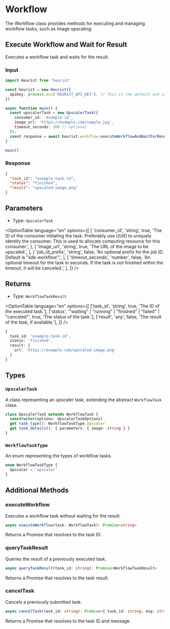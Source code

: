 
# Workflow

The Workflow class provides methods for executing and managing workflow tasks, such as image upscaling.

## Execute Workflow and Wait for Result

Executes a workflow task and waits for the result.

### Input

```ts {8-14} copy
import Heurist from 'heurist'

const heurist = new Heurist({
  apiKey: process.env['HEURIST_API_KEY'], // This is the default and can be omitted
})

async function main() {
  const upscalerTask = new UpscalerTask({
    consumer_id: 'example-id',
    image_url: 'https://example.com/sample.jpg',
    timeout_seconds: 300 // optional
  });
  const response = await heurist.workflow.executeWorkflowAndWaitForResult(upscalerTask);
}

main()
```

### Response

```json
{
  "task_id": "example-task-id",
  "status": "finished",
  "result": "upscaled-image.png"
}
```

## Parameters

- Type: `UpscalerTask`

<OptionTable
  language="en"
  options={[
    [
      'consumer_id',
      'string',
      true,
      'The ID of the consumer initiating the task. Preferably use UUID to uniquely identity the consumer. This is used to allocate computing resource for this consumer.',
    ],
    [
      'image_url',
      'string',
      true,
      'The URL of the image to be upscaled.',
    ],
    [
      'job_id_prefix',
      'string',
      false,
      'An optional prefix for the job ID. Default is "sdk-workflow".',
    ],
    [
      'timeout_seconds',
      'number',
      false,
      'An optional timeout for the task in seconds. If the task is not finished within the timeout, it will be canceled.',
    ],
  ]}
/>

## Returns

- Type: `WorkflowTaskResult`

<OptionTable
  language="en"
  options={[
    ['task_id', 'string', true, 'The ID of the executed task.'],
    ['status', '"waiting" | "running" | "finished" | "failed" | "canceled"', true, 'The status of the task.'],
    ['result', 'any', false, 'The result of the task, if available.'],
  ]}
/>

```ts copy
{
  task_id: 'example-task-id',
  status: 'finished',
  result: {
    url: 'https://example.com/upscaled-image.png'
  }
}
```

## Types

### `UpscalerTask`

A class representing an upscaler task, extending the abstract `WorkflowTask` class.

```ts
class UpscalerTask extends WorkflowTask {
  constructor(options: UpscalerTaskOptions)
  get task_type(): WorkflowTaskType.Upscaler
  get task_details(): { parameters: { image: string } }
}
```

### `WorkflowTaskType`

An enum representing the types of workflow tasks.

```ts
enum WorkflowTaskType {
  Upscaler = 'upscaler'
}
```

## Additional Methods

### executeWorkflow

Executes a workflow task without waiting for the result.

```ts
async executeWorkflow(task: WorkflowTask): Promise<string>
```

Returns a Promise that resolves to the task ID.

### queryTaskResult

Queries the result of a previously executed task.

```ts
async queryTaskResult(task_id: string): Promise<WorkflowTaskResult>
```

Returns a Promise that resolves to the task result.

### cancelTask

Cancels a previously submitted task.

```ts
async cancelTask(task_id: string): Promise<{ task_id: string; msg: string }>
```

Returns a Promise that resolves to the task ID and message.